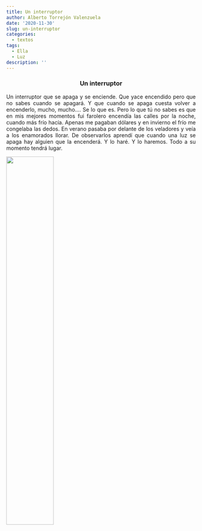 ```yaml
---
title: Un interruptor
author: Alberto Torrejón Valenzuela
date: '2020-11-30'
slug: un-interruptor
categories:
  - textos
tags:
  - Ella
  - Luz
description: ''
---
```


<center><h3>**Un interruptor**</h3></center>

<p style = 'text-align:justify'> Un interruptor que se apaga y se enciende. Que yace encendido pero que no sabes cuando se apagará. Y que cuando se apaga cuesta volver a encenderlo, mucho, mucho.... Se lo que es. Pero lo que tú no sabes es que en mis mejores momentos fui farolero encendía las calles por la noche, cuando más frío hacía. Apenas me pagaban dólares y en invierno el frío me congelaba las dedos. En verano pasaba por delante de los veladores y veía a los enamorados llorar. De observarlos aprendí que cuando una luz se apaga hay alguien que la encenderá. Y lo haré. Y lo haremos. Todo a su momento tendrá lugar. </p>

![](/text/2020-11-30-un-interruptor_files/reina.jpeg){width=50% height=50%}
